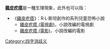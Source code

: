 {{Wiktionary|雞皮疙瘩}}

'''[[雞皮疙瘩|雞皮疙瘩]]'''是一種生理現象，此外也可以指：
*《[[雞皮疙瘩_(小說)|雞皮疙瘩]]》：R·L·斯坦創作的系列兒童恐怖小說
**[[雞皮疙瘩_(電視劇)|雞皮疙瘩 (電視劇)]]，小說改編的電視劇
**[[怪物遊戲|雞皮疙瘩 (電影)]]，小說改編的電影

{{Disambiguation}}

[[Category:四字消歧义|Category:四字消歧义]]